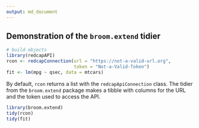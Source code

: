 ```yaml
---
output: md_document
---
```

  
## Demonstration of the `broom.extend` tidier

```r
# build objects
library(redcapAPI)
rcon <- redcapConnection(url = "https://not-a-valid-url.org",
                         token = "Not-a-Valid-Token")
fit <- lm(mpg ~ qsec, data = mtcars)
```

By default, `rcon` returns a list with the `redcapApiConnection` class.  The tidier from the `broom.extend` package makes a tibble with columns for the URL and the token used to access the API.

```r
library(broom.extend)
tidy(rcon)
tidy(fit)
```